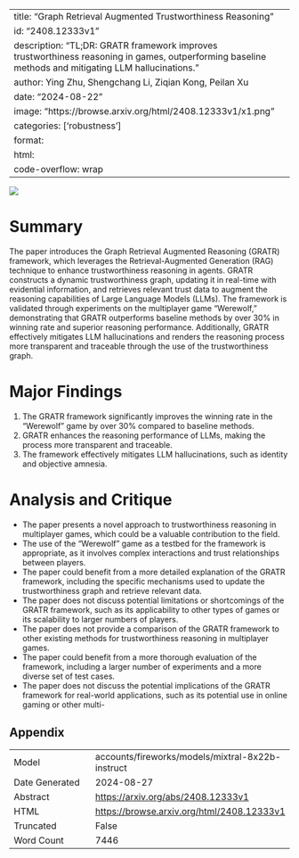 
---
title: "Graph Retrieval Augmented Trustworthiness Reasoning"
id: "2408.12333v1"
description: "TL;DR: GRATR framework improves trustworthiness reasoning in games, outperforming baseline methods and mitigating LLM hallucinations."
author: Ying Zhu, Shengchang Li, Ziqian Kong, Peilan Xu
date: "2024-08-22"
image: "https://browse.arxiv.org/html/2408.12333v1/x1.png"
categories: ['robustness']
format:
  html:
    code-overflow: wrap
---

![](https://browse.arxiv.org/html/2408.12333v1/x1.png)

# Summary

The paper introduces the Graph Retrieval Augmented Reasoning (GRATR) framework, which leverages the Retrieval-Augmented Generation (RAG) technique to enhance trustworthiness reasoning in agents. GRATR constructs a dynamic trustworthiness graph, updating it in real-time with evidential information, and retrieves relevant trust data to augment the reasoning capabilities of Large Language Models (LLMs). The framework is validated through experiments on the multiplayer game "Werewolf," demonstrating that GRATR outperforms baseline methods by over 30% in winning rate and superior reasoning performance. Additionally, GRATR effectively mitigates LLM hallucinations and renders the reasoning process more transparent and traceable through the use of the trustworthiness graph.

# Major Findings

1. The GRATR framework significantly improves the winning rate in the "Werewolf" game by over 30% compared to baseline methods.
2. GRATR enhances the reasoning performance of LLMs, making the process more transparent and traceable.
3. The framework effectively mitigates LLM hallucinations, such as identity and objective amnesia.

# Analysis and Critique

* The paper presents a novel approach to trustworthiness reasoning in multiplayer games, which could be a valuable contribution to the field.
* The use of the "Werewolf" game as a testbed for the framework is appropriate, as it involves complex interactions and trust relationships between players.
* The paper could benefit from a more detailed explanation of the GRATR framework, including the specific mechanisms used to update the trustworthiness graph and retrieve relevant data.
* The paper does not discuss potential limitations or shortcomings of the GRATR framework, such as its applicability to other types of games or its scalability to larger numbers of players.
* The paper does not provide a comparison of the GRATR framework to other existing methods for trustworthiness reasoning in multiplayer games.
* The paper could benefit from a more thorough evaluation of the framework, including a larger number of experiments and a more diverse set of test cases.
* The paper does not discuss the potential implications of the GRATR framework for real-world applications, such as its potential use in online gaming or other multi-

## Appendix

|          |          |
|----------|----------|
| Model     | accounts/fireworks/models/mixtral-8x22b-instruct       |
| Date Generated     | 2024-08-27       |
| Abstract | [https://arxiv.org/abs/2408.12333v1](https://arxiv.org/abs/2408.12333v1)        |
| HTML     | [https://browse.arxiv.org/html/2408.12333v1](https://browse.arxiv.org/html/2408.12333v1)       |
| Truncated       | False       |
| Word Count       | 7446       |